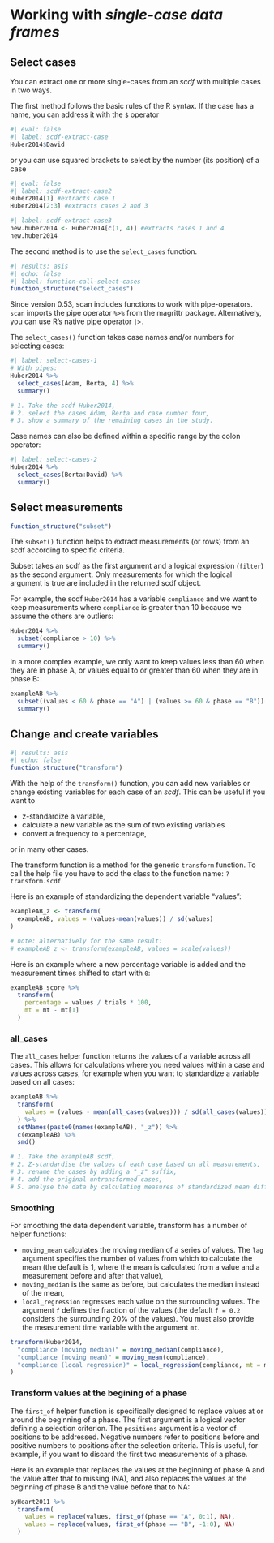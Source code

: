 # Working with *single-case data frames*

## Select cases {#sec-select-cases}

You can extract one or more single-cases from an *scdf* with multiple cases in two ways.

The first method follows the basic rules of the R syntax. If the case has a name, you can address it with the `$` operator

```r
#| eval: false
#| label: scdf-extract-case
Huber2014$David
```

or you can use squared brackets to select by the number (its position) of a case

```r
#| eval: false
#| label: scdf-extract-case2
Huber2014[1] #extracts case 1
Huber2014[2:3] #extracts cases 2 and 3
```

```r
#| label: scdf-extract-case3
new.huber2014 <- Huber2014[c(1, 4)] #extracts cases 1 and 4
new.huber2014
```

The second method is to use the `select_cases` function.

```r
#| results: asis
#| echo: false
#| label: function-call-select-cases
function_structure("select_cases")
```

::: callout-note
Since version 0.53, scan includes functions to work with pipe-operators. `scan` imports the pipe operator `%>%` from the magrittr package. Alternatively, you can use R's native pipe operator `|>.`
:::

The `select_cases()` function takes case names and/or numbers for selecting cases:

```r
#| label: select-cases-1
# With pipes:
Huber2014 %>%
  select_cases(Adam, Berta, 4) %>%
  summary()

# 1. Take the scdf Huber2014,
# 2. select the cases Adam, Berta and case number four,
# 3. show a summary of the remaining cases in the study. 
```

Case names can also be defined within a specific range by the colon operator:

```r
#| label: select-cases-2
Huber2014 %>%
  select_cases(Berta:David) %>%
  summary()
```

## Select measurements {#sec-subset}

```r
function_structure("subset")
```

The `subset()` function helps to extract measurements (or rows) from an scdf according to specific criteria.

Subset takes an scdf as the first argument and a logical expression (`filter`) as the second argument. Only measurements for which the logical argument is true are included in the returned scdf object.

For example, the scdf `Huber2014` has a variable `compliance` and we want to keep measurements where `compliance` is greater than 10 because we assume the others are outliers:

```r
Huber2014 %>%
  subset(compliance > 10) %>%
  summary()
```

In a more complex example, we only want to keep values less than 60 when they are in phase A, or values equal to or greater than 60 when they are in phase B:

```r
exampleAB %>%
  subset((values < 60 & phase == "A") | (values >= 60 & phase == "B")) %>%
  summary()
```

## Change and create variables

```r
#| results: asis
#| echo: false
function_structure("transform")
```

With the help of the `transform()` function, you can add new variables or change existing variables for each case of an *scdf*. This can be useful if you want to

-   z-standardize a variable,
-   calculate a new variable as the sum of two existing variables
-   convert a frequency to a percentage,

or in many other cases.

::: callout-note
The transform function is a method for the generic `transform` function. To call the help file you have to add the class to the function name: `?transform.scdf`
:::

Here is an example of standardizing the dependent variable "values":

```r
exampleAB_z <- transform(
  exampleAB, values = (values-mean(values)) / sd(values)
)

# note: alternatively for the same result:
# exampleAB_z <- transform(exampleAB, values = scale(values))
```

Here is an example where a new percentage variable is added and the measurement times shifted to start with `0`:

```r
exampleAB_score %>%
  transform(
    percentage = values / trials * 100,
    mt = mt - mt[1]
  )
```

### all_cases

The `all_cases` helper function returns the values of a variable across all cases. This allows for calculations where you need values within a case and values across cases, for example when you want to standardize a variable based on all cases:

```r
exampleAB %>%
  transform(
    values = (values - mean(all_cases(values))) / sd(all_cases(values))
  ) %>%
  setNames(paste0(names(exampleAB), "_z")) %>%
  c(exampleAB) %>%
  smd()

# 1. Take the exampleAB scdf,
# 2. Z-standardise the values of each case based on all measurements,
# 3. rename the cases by adding a "_z" suffix,
# 4. add the original untransformed cases,
# 5. analyse the data by calculating measures of standardized mean differences.

```

### Smoothing

For smoothing the data dependent variable, transform has a number of helper functions: 

- `moving_mean` calculates the moving median of a series of values. The `lag` argument specifies the number of values from which to calculate the mean (the default is 1, where the mean is calculated from a value and a measurement before and after that value), 
- `moving_median` is the same as before, but calculates the median instead of the mean,
- `local_regression` regresses each value on the surrounding values. The argument `f` defines the fraction of the values (the default `f = 0.2` considers the surrounding 20% of the values). You must also provide the measurement time variable with the argument `mt`.


```r
transform(Huber2014,
  "compliance (moving median)" = moving_median(compliance),
  "compliance (moving mean)" = moving_mean(compliance),
  "compliance (local regression)" = local_regression(compliance, mt = mt)
)
```

### Transform values at the begining of a phase

The `first_of` helper function is specifically designed to replace values at or around the beginning of a phase. The first argument is a logical vector defining a selection criterion. The `positions` argument is a vector of positions to be addressed. Negative numbers refer to positions before and positive numbers to positions after the selection criteria. This is useful, for example, if you want to discard the first two measurements of a phase.

Here is an example that replaces the values at the beginning of phase A and the value after that to missing (NA), and also replaces the values at the beginning of phase B and the value before that to NA: 

```r
byHeart2011 %>%
  transform(
    values = replace(values, first_of(phase == "A", 0:1), NA),
    values = replace(values, first_of(phase == "B", -1:0), NA)
  )
```

